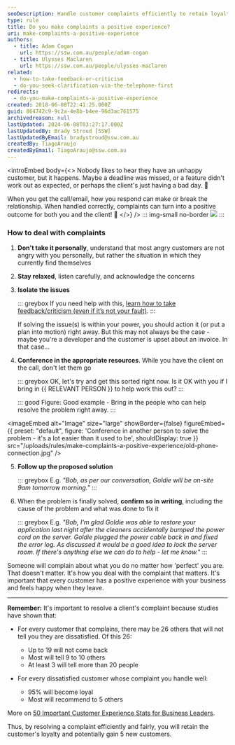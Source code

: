 ```yaml
---
seoDescription: Handle customer complaints efficiently to retain loyalty and gain new customers by following a structured approach that prioritizes understanding the issue, isolating the problem, and providing a solution.
type: rule
title: Do you make complaints a positive experience?
uri: make-complaints-a-positive-experience
authors:
  - title: Adam Cogan
    url: https://ssw.com.au/people/adam-cogan
  - title: Ulysses Maclaren
    url: https://ssw.com.au/people/ulysses-maclaren
related:
  - how-to-take-feedback-or-criticism
  - do-you-seek-clarification-via-the-telephone-first
redirects:
  - do-you-make-complaints-a-positive-experience
created: 2018-06-08T22:41:25.000Z
guid: 864742c9-9c2a-4e8b-b4ee-96d3ac761575
archivedreason: null
lastUpdated: 2024-06-08T03:27:17.000Z
lastUpdatedBy: Brady Stroud [SSW]
lastUpdatedByEmail: bradystroud@ssw.com.au
createdBy: TiagoAraujo
createdByEmail: TiagoAraujo@ssw.com.au
---
```


<introEmbed
  body={<>
Nobody likes to hear they have an unhappy customer, but it happens. Maybe a deadline was missed, or a feature didn't work out as expected, or perhaps the client's just having a bad day. 🤬

When you get the call/email, how you respond can make or break the relationship. When handled correctly, complaints can turn into a positive outcome for both you and the client! 🎉
  </>}
/>
::: img-small no-border
![](/uploads/rules/make-complaints-a-positive-experience/conversation-conflict.jpg)
:::

### How to deal with complaints

1. **Don't take it personally**, understand that most angry customers are not angry with you personally, but rather the situation in which they currently find themselves
2. **Stay relaxed**, listen carefully, and acknowledge the concerns
3. **Isolate the issues**

   ::: greybox
   If you need help with this, [learn how to take feedback/criticism (even if it’s not your fault)](/how-to-take-feedback-or-criticism/).
   :::

   If solving the issue(s) is within your power, you should action it (or put a plan into motion) right away. But this may not always be the case - maybe you're a developer and the customer is upset about an invoice. In that case...

4. **Conference in the appropriate resources**. While you have the client on the call, don't let them go

   ::: greybox
   OK, let's try and get this sorted right now. Is it OK with you if I bring in &#123;&#123; RELEVANT PERSON &#125;&#125; to help work this out?
   :::

   ::: good
   Figure: Good example - Bring in the people who can help resolve the problem right away.
   :::

   
<imageEmbed
  alt="Image"
  size="large"
  showBorder={false}
  figureEmbed={{
    preset: "default",
    figure: 'Conference in another person to solve the problem - it\'s a lot easier than it used to be',
    shouldDisplay: true
  }}
  src="/uploads/rules/make-complaints-a-positive-experience/old-phone-connection.jpg"
/>

5. **Follow up the proposed solution**

   ::: greybox
   E.g. _"Bob, as per our conversation, Goldie will be on-site 9am tomorrow morning."_
   :::

6. When the problem is finally solved, **confirm so in writing**, including the cause of the problem and what was done to fix it

   ::: greybox
   E.g. _"Bob, I'm glad Goldie was able to restore your application last night after the cleaners accidentally bumped the power cord on the server. Goldie plugged the power cable back in and fixed the error log. As discussed it would be a good idea to lock the server room. If there's anything else we can do to help - let me know."_
   :::

Someone will complain about what you do no matter how 'perfect' you are. That doesn't matter. It's how you deal with the complaint that matters. It's important that every customer has a positive experience with your business and feels happy when they leave.

---

**Remember:** It's important to resolve a client's complaint because studies have shown that:

- For every customer that complains, there may be 26 others that will not tell you they are dissatisfied.
  Of this 26:

  - Up to 19 will not come back
  - Most will tell 9 to 10 others
  - At least 3 will tell more than 20 people

- For every dissatisfied customer whose complaint you handle well:

  - 95% will become loyal
  - Most will recommend to 5 others

More on [50 Important Customer Experience Stats for Business Leaders](https://www.huffpost.com/entry/50-important-customer-exp_b_8295772).

Thus, by resolving a complaint efficiently and fairly, you will retain the customer's loyalty and potentially gain 5 new customers.
